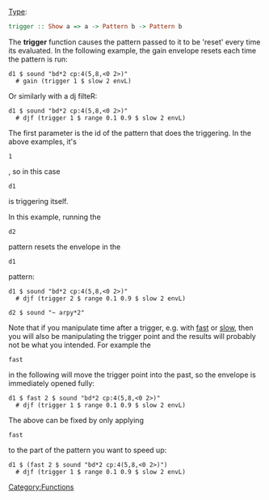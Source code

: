 [[Type signature|Type]]: <syntaxhighlight lang="haskell" inline>trigger :: Show a => a -> Pattern b -> Pattern b</syntaxhighlight>

The '''trigger''' function causes the pattern passed to it to be 'reset' every time its evaluated.  In the following example, the gain envelope resets each time the pattern is run:

<source>
d1 $ sound "bd*2 cp:4(5,8,<0 2>)"
  # gain (trigger 1 $ slow 2 envL)
</source>

Or similarly with a dj filteR:

<source>
d1 $ sound "bd*2 cp:4(5,8,<0 2>)"
  # djf (trigger 1 $ range 0.1 0.9 $ slow 2 envL)
</source>

The first parameter is the id of the pattern that does the triggering. In the above examples, it's <source inline>1</source>, so in this case <source inline>d1</source> is triggering itself.

In this example, running the <source inline>d2</source> pattern resets the envelope in the <source inline>d1</source> pattern:

<source>
d1 $ sound "bd*2 cp:4(5,8,<0 2>)"
  # djf (trigger 2 $ range 0.1 0.9 $ slow 2 envL)

d2 $ sound "~ arpy*2"
</source>

Note that if you manipulate time after a trigger, e.g. with [[fast]] or [[slow]], then you will also be manipulating the trigger point and the results will probably not be what you intended. For example the <source inline>fast</source> in the following will move the trigger point into the past, so the envelope is immediately opened fully:  

<source>
d1 $ fast 2 $ sound "bd*2 cp:4(5,8,<0 2>)"
  # djf (trigger 1 $ range 0.1 0.9 $ slow 2 envL)
</source>

The above can be fixed by only applying <source inline>fast</source> to the part of the pattern you want to speed up:

<source>
d1 $ (fast 2 $ sound "bd*2 cp:4(5,8,<0 2>)")
  # djf (trigger 1 $ range 0.1 0.9 $ slow 2 envL)
</source>

[[Category:Functions]]